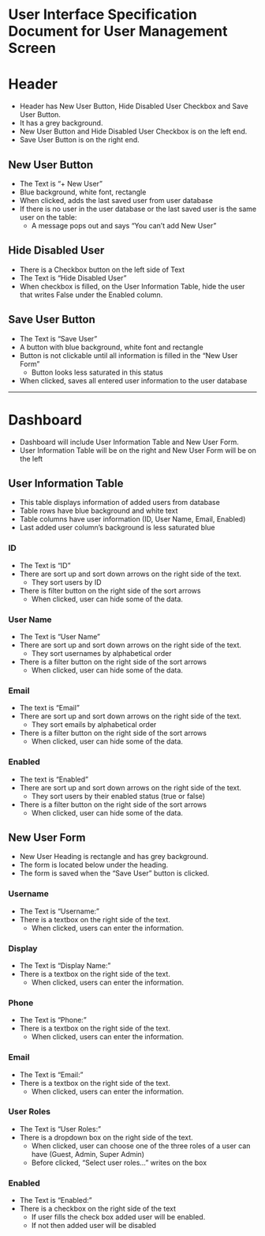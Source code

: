 # User Interface Specification Document for User Management Screen

# Header

- Header has New User Button, Hide Disabled User Checkbox and Save User Button.
- It has a grey background.
- New User Button and Hide Disabled User Checkbox is on the left end.
- Save User Button is on the right end.

## New User Button

- The Text is “+ New User”
- Blue background, white font, rectangle
- When clicked, adds the last saved user from user database
- If there is no user in the user database or the last saved user is the same user on the table:
    - A message pops out and says “You can’t add New User”

## Hide Disabled User

- There is a Checkbox button on the left side of Text
- The Text is “Hide Disabled User”
- When checkbox is filled, on the User Information Table, hide the user that writes False under the Enabled column.

## Save User Button

- The Text is “Save User”
- A button with blue background, white font and rectangle
- Button is not clickable until all information is filled in the “New User Form”
    - Button looks less saturated in this status
- When clicked, saves all entered user information to the user database

---

# Dashboard

- Dashboard will include User Information Table and New User Form.
- User Information Table will be on the right and New User Form will be on the left

## User Information Table

- This table displays information of added users from database
- Table rows have blue background and white text
- Table columns have user information (ID, User Name, Email, Enabled)
- Last added user column’s background is less saturated blue

### ID

- The Text is “ID”
- There are sort up and sort down arrows on the right side of the text.
    - They sort users by ID
- There is filter button on the right side of the sort arrows
    - When clicked, user can hide some of the data.

### User Name

- The Text is “User Name”
- There are sort up and sort down arrows on the right side of the text.
    - They sort usernames by alphabetical order
- There is a filter button on the right side of the sort arrows
    - When clicked, user can hide some of the data.

### Email

- The text is “Email”
- There are sort up and sort down arrows on the right side of the text.
    - They sort emails by alphabetical order
- There is a filter button on the right side of the sort arrows
    - When clicked, user can hide some of the data.

### Enabled

- The text is “Enabled”
- There are sort up and sort down arrows on the right side of the text.
    - They sort users by their enabled status (true or false)
- There is a filter button on the right side of the sort arrows
    - When clicked, user can hide some of the data.

## New User Form

- New User Heading is rectangle and has grey background.
- The form is located below under the heading.
- The form is saved when the “Save User” button is clicked.

### Username

- The Text is “Username:”
- There is a textbox on the right side of the text.
    - When clicked, users can enter the information.

### Display

- The Text is “Display Name:”
- There is a textbox on the right side of the text.
    - When clicked, users can enter the information.

### Phone

- The Text is “Phone:”
- There is a textbox on the right side of the text.
    - When clicked, users can enter the information.

### Email

- The Text is “Email:”
- There is a textbox on the right side of the text.
    - When clicked, users can enter the information.

### User Roles

- The Text is “User Roles:”
- There is a dropdown box on the right side of the text.
    - When clicked, user can choose one of the three roles of a user can have (Guest, Admin, Super Admin)
    - Before clicked, “Select user roles…” writes on the box

### Enabled

- The Text is “Enabled:”
- There is a checkbox on the right side of the text
    - If user fills the check box added user will be enabled.
    - If not then added user will be disabled
    